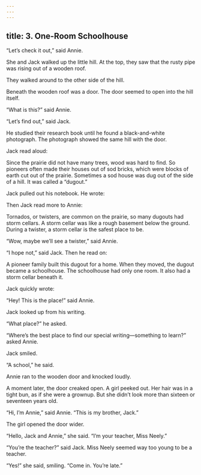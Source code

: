 ```yaml
---
---
---
```

title: 3. One-Room Schoolhouse
---



“Let’s check it out,” said Annie.

She and Jack walked up the little hill. At the top, they saw that the rusty pipe was rising out of a wooden roof.

They walked around to the other side of the hill.

Beneath the wooden roof was a door. The door seemed to open into the hill itself.

“What is this?” said Annie.

“Let’s find out,” said Jack.



He studied their research book until he found a black-and-white photograph. The photograph showed the same hill with the door.

Jack read aloud:

Since the prairie did not have many trees, wood was hard to find. So pioneers often made their houses out of sod bricks, which were blocks of earth cut out of the prairie. Sometimes a sod house was dug out of the side of a hill. It was called a “dugout.”



Jack pulled out his notebook. He wrote:





Then Jack read more to Annie:

Tornados, or twisters, are common on the prairie, so many dugouts had storm cellars. A storm cellar was like a rough basement below the ground. During a twister, a storm cellar is the safest place to be.



“Wow, maybe we’ll see a twister,” said Annie.

“I hope not,” said Jack. Then he read on:

A pioneer family built this dugout for a home. When they moved, the dugout became a schoolhouse. The schoolhouse had only one room. It also had a storm cellar beneath it.



Jack quickly wrote:





“Hey! This is the place!” said Annie.

Jack looked up from his writing.

“What place?” he asked.

“Where’s the best place to find our special writing—something to learn?” asked Annie.

Jack smiled.

“A school,” he said.

Annie ran to the wooden door and knocked loudly.

A moment later, the door creaked open. A girl peeked out. Her hair was in a tight bun, as if she were a grownup. But she didn’t look more than sixteen or seventeen years old.

“Hi, I’m Annie,” said Annie. “This is my brother, Jack.”

The girl opened the door wider.

“Hello, Jack and Annie,” she said. “I’m your teacher, Miss Neely.”

“You’re the teacher?” said Jack. Miss Neely seemed way too young to be a teacher.

“Yes!” she said, smiling. “Come in. You’re late.”